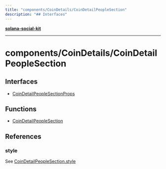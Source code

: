 ```yaml
---
title: "components/CoinDetails/CoinDetailPeopleSection"
description: "## Interfaces"
---
```


[**solana-social-kit**](../../../README.mdx)

***

# components/CoinDetails/CoinDetailPeopleSection

## Interfaces

- [CoinDetailPeopleSectionProps](interfaces/CoinDetailPeopleSectionProps.mdx)

## Functions

- [CoinDetailPeopleSection](functions/CoinDetailPeopleSection.mdx)

## References

### style

See [CoinDetailPeopleSection.style](../CoinDetailPeopleSection.style/README.mdx)
